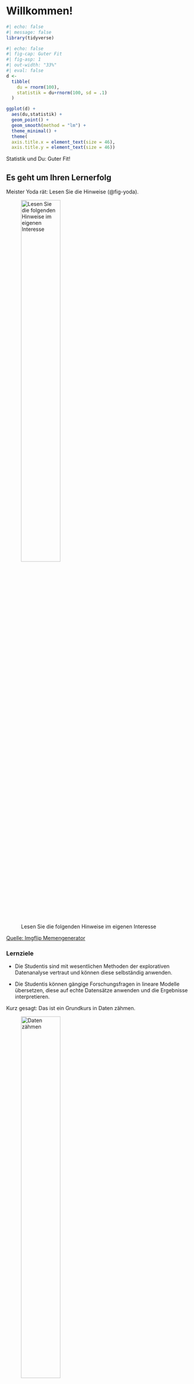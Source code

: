 # Willkommen!



```r
#| echo: false
#| message: false
library(tidyverse)
```




```r
#| echo: false
#| fig-cap: Guter Fit
#| fig-asp: 1
#| out-width: "33%"
#| eval: false
d <-
  tibble(
    du = rnorm(100),
    statistik = du+rnorm(100, sd = .1)
  )

ggplot(d) +
  aes(du,statistik) +
  geom_point() +
  geom_smooth(method = "lm") +
  theme_minimal() +
  theme(
  axis.title.x = element_text(size = 46),
  axis.title.y = element_text(size = 46))

```

Statistik und Du: Guter Fit!






## Es geht um Ihren Lernerfolg





Meister Yoda rät: Lesen Sie die Hinweise (@fig-yoda).

![Lesen Sie die folgenden Hinweise im eigenen Interesse](img/yoda.jpg){#fig-yoda width="50%"}


[Quelle: Imgflip Memengenerator](https://imgflip.com/memegenerator)


### Lernziele

- Die Studentis sind mit wesentlichen Methoden der explorativen Datenanalyse vertraut und können diese selbständig anwenden.

- Die Studentis können gängige Forschungsfragen in lineare Modelle übersetzen, diese auf echte Datensätze anwenden und die Ergebnisse interpretieren.


Kurz gesagt: Das ist ein Grundkurs in Daten zähmen.

![Daten zähmen](img/datenzaehmen.png){width=50%}

[Bildquelle: Allison Horst, CC-BY](https://github.com/allisonhorst/stats-illustrations)

### Was lerne ich hier und wozu ist das gut?


*Was lerne ich hier?*

Sie lernen die Grundlagen der Datenanalyse mit einem Schwerpunkt auf Vorhersage. 
Anders gesagt: Sie lernen wie man aus Daten Vorhersagen ableitet. 
Zum Beispiel: Kommt ein Student zu Ihnen und sagt "Ich habe 42 Stunden für die Klausur gelernt, 
welche Note kann ich in der Klausur erwarten?".
Darauf Ihre Antwort: "Auf Basis meiner Daten und meines Modells müsstest du eine 2.7 schreiben!".^[Darauf dis Studenti: "Hpmf."].
Außerdem lernen Sie, wie man die Güte einer Vorhersage auf Stichhaltigkeit prüft.
Denn Vorhersagen kann man ja in jeder Eckkneipe oder beim Wahrsager bekommen. 
Wir wollen aber belastbare Vorhersagen und zumindest wissen,
wie gut die Vorhersagen (von jemanden) bisher waren.




*Warum ist das wichtig?*

Wir wollen nicht auf Leuten vertrauen, die behaupten, sie wüssten, was für uns richtig und gut ist. Wir wollen selber die Fakten prüfen können.


*Wozu brauche ich das im Job?*

Datenanalyse spielt bereits heute in vielen Berufen eine Rolle. Tendenz stark zunehmend.


*Wozu brauche ich das im weiterem Studium?*

In Forschungsarbeiten (wie in empirischen Forschungsprojekten, etwa in der Abschlussarbeit) ist es üblich, statistische Ergebnisse hinsichtlich quantitativ zu analysieren.


*Gibt es auch gute Jobs, wenn man sich mit Daten auskennt?* 

Das @world_economic_forum_future_2020 berichtet zu den "Top 20 job roles in increasing and decreasing demand across industries" (S. 30, Abb. 22):

1. Data Analysts und Scientists
2. AI and Machine Learning Specialists
3. Big Data Specialists


### Motivieren Sie mich!

[Ansprache zur Motivation](https://youtu.be/jtNlzpcPr5Y)


### Voraussetzungen

Um von diesem Kurs am besten zu profitieren,
sollten Sie Folgendes mitbringen:

    
- Bereitschaft, Neues zu lernen
- Bereitschaft, nicht gleich aufzugeben
- Kenntnis grundlegender Methoden wissenschaftlichen Arbeitens

Was Sie *nicht* brauchen, sind besondere Mathe-Vorkenntnisse.



### Überblick

Abb. @fig-ueberblick gibt einen Überblick über den Verlauf und die Inhalte des Buches.
Das Diagramm hilft Ihnen zu verorten, wo welches Thema im Gesamtzusammenhang steht.





```mermaid
%%| fig-cap: Überblick über den Inhalt und Verlauf des Buches
%%| label: fig-ueberblick
%%| out-width: "100%"


flowchart LR
  subgraph R[Rahmen]
    direction LR
    subgraph V[Vorbereiten]
      direction TB
      E[Einlesen] --> Um[Umformen]
    end
    subgraph M[Modellieren]
      direction TB
      M1[Verbildlichen] --> Vis[Punktmodelle]
      Vis --> U[Modellguete]
      U --> G[Geradenmodelle]
    end
    subgraph N[Nachbereiten]
      direction TB
      D[Diskutieren]
    end
  V --> M
  M --> N
  end


```



Das Diagramm zeigt den Ablauf einer typischen Datenanalyse.
Natürlich kann man sich auch andere sinnvolle Darstellungen dieses Ablaufs vorstellen.




### Modulzeitplan





```r
timetable_file <- "specifics/QM1-23-SoSe-Modulverlauf.xlsx"
stopifnot(file.exists(timetable_file))
timetable <- readxl::read_xlsx(timetable_file)


gt::gt(timetable) |> 
  gt::cols_width(
    1 ~ gt::pct(5),
    2 ~ gt::pct(20),
    3 ~ gt::pct(20),
    4 ~ gt::pct(45)
  )
```




### PDF-Version

Sie können die Druck-Funktion Ihres Broswers nutzen, um ein PDF-Dokument eines Kapitels dieses Buchs zu erstellen.





<!-- ### PDF-Version -->

<!-- -- EXPERIMENTAL 🔬🧪 -- EXPERIMENTAL -->

<!-- Von diesem "Webbuch" (HTML-Format) gibt es [hier eine PDF-Version](_book/statistik1.pdf). -->
<!-- Die PDF-Version eignet sich zum Ausdrucken und zur Offline-Nutzung. -->

<!-- Allerdings wurden die Inhalte *in erster Linie für ein Webbuch-Format* formatiert, -->
<!-- die PDF-Ausgabe ist daher nicht ideal.  -->
<!-- Es ist empfehlenswert, mit der Webbuch-Version zu arbeiten. -->
<!-- Außerdem wird die PDF-Version nicht ganz aktuell gehalten - -->
<!-- die aktuelle Version ist immer die Webbuch-Variante. -->
<!-- Prüfen Sie im Zweifel das Datum der Erstellung des Dokuments. -->




## Software



Sie benötigen R, RStudio und einige R-Pakete für diesen Kurs.

### Installation

[Hier](https://hinweisbuch.netlify.app/hinweise-software) finden Sie *Installationshinweise.*





### Viel R (?)

Dieses Buch enthält "mittel" viel R. Auf fortgeschrittene R-Techniken wurde aber komplett verzichtet.
Dem einen oder der anderen Anfänger:in mag es dennoch "viel Code" erscheinen.
Es wäre ja auch möglich gewesen, auf R zu verzichten und stattdessen eine "Klick-Software" zu verwenden.
[JASP](https://jasp-stats.org/) ist zum Beispiel eine tolle Software aus dieser Kategorie.
Ich glaube aber, der Verzicht auf eine Skriptsprache (R) wäre ein schlechter Dienst an den Studentis.
Mit Blick auf eine "High-Tech-Zukunft" sollte man zumindest mit etwas Computer-Code vertraut sein. 
Auf Computercode zu verzichten erschiene mir daher fahrlässig für die "Zukunftsfestigkeit" der Ausbildung.



::: {.content-visible unless-format="pdf"}

![Das sind Sie nach der Lektüre dieses Buchs](img/code_hero.gif){width="50%"}

:::




## Hinweise


- 📺 [YouTube-Playlists zu Statistik](https://www.youtube.com/channel/UCkvdtj8maE7g-SOCh4aDB9g)

- [Lernhilfen](https://hinweisbuch.netlify.app/hinweise-lernhilfen-frame)

- [Didaktik](https://hinweisbuch.netlify.app/hinweise-didaktik-frame)

- [Unterrichtsorganisation](https://hinweisbuch.netlify.app/hinweise-unterricht-frame)

- Der Unterricht zu diesem Modul wird nur ein Mal pro Jahr angeboten (also nur jedes zweite Semester). 

- Eine Prüfung in diesem Modul ist jedes Semester möglich.


## Tutorium

Für dieses Modul wird ggf. ein Tutorium angeboten.

Der Besuch des Tutoriums ist zu empfehlen. Arbeiten Sie auch das Materials auf der [Webseite des Tutoriums](https://qm2-tutorium.netlify.app/) durch.





<!-- ## Zitation -->




## Reroduzierbarkeit

Hier sind einige technische Details zur Reproduzierbarkeit des Buchs. 

Dieses Dokument wurde erzeugt am/um `r Sys.time()`.



```r
#| echo: false
#| eval: !expr knitr:::is_html_output()
#| cache: false
sessioninfo::session_info()
```



## Literatur




